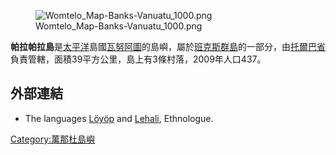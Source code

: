 {{coord|13|32|S|167|20|E|display=title|region:VU_type:isle_source:GNS-enwiki}}

[[Image:Womtelo_Map-Banks-Vanuatu_1000.png|thumb]]

'''帕拉帕拉島'''是[[太平洋|太平洋]]島國[[瓦努阿圖|瓦努阿圖]]的島嶼，屬於[[班克斯群島|班克斯群島]]的一部分，由[[托爾巴省|托爾巴省]]負責管轄，面積39平方公里，島上有3條村落，2009年人口437。

==外部連結==
*The languages [http://www.ethnologue.com/show_language.asp?code=urr Löyöp] {{Wayback|url=http://www.ethnologue.com/show_language.asp?code=urr |date=20121004042942 }} and [https://web.archive.org/web/20120324073000/http://www.ethnologue.org/show_language.asp?code=tql Lehali], Ethnologue.

{{Vanuatu-geo-stub}}
[[Category:萬那杜島嶼|Category:萬那杜島嶼]]